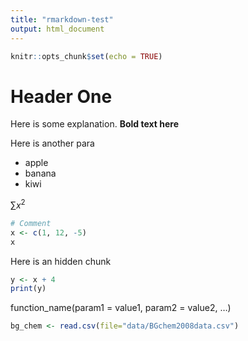 ```yaml
---
title: "rmarkdown-test"
output: html_document
---
```


```r
knitr::opts_chunk$set(echo = TRUE)
```


# Header One

Here is some explanation. **Bold text here**

Here is another para

* apple
* banana
* kiwi

$\sum{x^2}$

```r
# Comment
x <- c(1, 12, -5)
x
```

Here is an hidden chunk
```r
y <- x + 4
print(y)
```

function_name(param1 = value1, param2 = value2, ...)

```r
bg_chem <- read.csv(file="data/BGchem2008data.csv")
```

